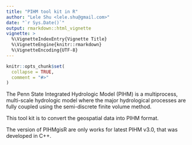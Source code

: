 ```yaml
---
title: "PIHM tool kit in R"
author: "Lele Shu <lele.shu@gmail.com>"
date: "`r Sys.Date()`"
output: rmarkdown::html_vignette
vignette: >
  %\VignetteIndexEntry{Vignette Title}
  %\VignetteEngine{knitr::rmarkdown}
  %\VignetteEncoding{UTF-8}
---
```


```r
knitr::opts_chunk$set(
  collapse = TRUE,
  comment = "#>"
)
```
The Penn State Integrated Hydrologic Model (PIHM) is a multiprocess, multi-scale hydrologic model where the major hydrological processes are fully coupled using the semi-discrete finite volume method. 
  
This tool kit is to convert the geospatial data into PIHM format. 

The version of PIHMgisR are only works for latest PIHM v3.0, that was developed in C++. 

